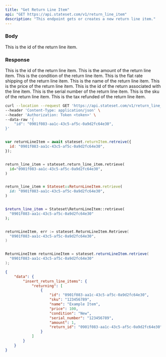 ```yaml
---
title: "Get Return Line Item"
api: "GET https://api.stateset.com/v1/return_line_item"
description: "This endpoint gets or creates a new return line item."
---
```


### Body

<ParamField body="id" type="string">
  This is the id of the return line item.
</ParamField>


### Response

  <ResponseField name="id" type="string">
    This is the id of the return line item.
  </ResponseField>

  <ResponseField name="amount" type="string">
    This is the amount of the return line item.
  </ResponseField>

  <ResponseField name="condition" type="string">
    This is the condition of the return line item.
  </ResponseField>

  <ResponseField name="flat_rate_shipping" type="string">
    This is the flat rate shipping of the return line item.
  </ResponseField>

  <ResponseField name="name" type="string">
    This is the name of the return line item.
  </ResponseField>

  <ResponseField name="price" type="string">
    This is the price of the return line item.
  </ResponseField>

  <ResponseField name="return_id" type="string">
    This is the id of the return associated with the line item.
  </ResponseField>

  <ResponseField name="serial_number" type="string">
    This is the serial number of the return line item.
  </ResponseField>

  <ResponseField name="sku" type="string">
    This is the sku of the return line item.
  </ResponseField>

  <ResponseField name="tax_refunded" type="string">
    This is the tax refunded of the return line item.
  </ResponseField>

<RequestExample>

```bash cURL
curl --location --request GET 'https://api.stateset.com/v1/return_line_item' \
--header 'Content-Type: application/json' \
--header 'Authorization: Token <token>' \
--data-raw '{
    "id": "0901f083-aa1c-43c5-af5c-0a9d2fc64e30",
}'
```

```javascript Node.js

var returnLineItem = await stateset.returnItem.retreive({
  id: "0901f083-aa1c-43c5-af5c-0a9d2fc64e30",
});

```

```python Python

return_line_item = stateset.return_line_item.retrieve(
  id="0901f083-aa1c-43c5-af5c-0a9d2fc64e30",
)

```

```ruby Ruby

return_line_item = Stateset::ReturnLineItem.retrieve(
  id: "0901f083-aa1c-43c5-af5c-0a9d2fc64e30",
)

```

```php PHP

$return_line_item = Stateset\ReturnLineItem::retrieve(
  "0901f083-aa1c-43c5-af5c-0a9d2fc64e30"
);

```

```go Go

returnLineItem, err := stateset.ReturnLineItem.Retrieve(
  "0901f083-aa1c-43c5-af5c-0a9d2fc64e30",
)

```

```java Java

ReturnLineItem returnLineItem = stateset.returnLineItem.retrieve(
  "0901f083-aa1c-43c5-af5c-0a9d2fc64e30"
);

```


</RequestExample>

<ResponseExample>

```json Response
{
    "data": {
        "insert_return_line_items": {
            "returning": [
                {
                    "id": "0901f083-aa1c-43c5-af5c-0a9d2fc64e30",
                    "sku": "123456789",
                    "name": "Example Item",
                    "price": 100,
                    "condition": "New",
                    "serial_number": "123456789",
                    "amount": 1,
                    "return_id": "0901f083-aa1c-43c5-af5c-0a9d2fc64e30"
                }
            ]
        }
    }
}

```

</ResponseExample>
